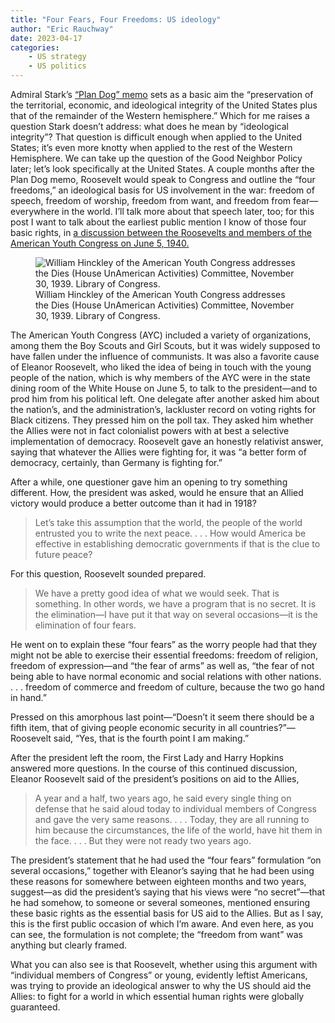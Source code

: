 ```yaml
---
title: "Four Fears, Four Freedoms: US ideology"
author: "Eric Rauchway"
date: 2023-04-17
categories:
    - US strategy
    - US politics
---
```


Admiral Stark's ["Plan Dog" memo](https://erauchway.github.io/posts/greer_3_dog/) sets as a basic aim the "preservation of the territorial, economic, and ideological integrity of the United States plus that of the remainder of the Western hemisphere." Which for me raises a question Stark doesn't address: what does he mean by "ideological integrity"? That question is difficult enough when applied to the United States; it's even more knotty when applied to the rest of the Western Hemisphere. We can take up the question of the Good Neighbor Policy later; let's look specifically at the United States. A couple months after the Plan Dog memo, Roosevelt would speak to Congress and outline the "four freedoms," an ideological basis for US involvement in the war: freedom of speech, freedom of worship, freedom from want, and freedom from fear---everywhere in the world. I'll talk more about that speech later, too; for this post I want to talk about the earliest public mention I know of those four basic rights, in [a discussion between the Roosevelts and members of the American Youth Congress on June 5, 1940.](http://www.fdrlibrary.marist.edu/_resources/images/pc/pc0101.pdf)

![William Hinckley of the American Youth Congress addresses the Dies (House UnAmerican Activities) Committee, November 30, 1939. Library of Congress.](https://tile.loc.gov/storage-services/service/pnp/hec/27700/27738v.jpg)

The American Youth Congress (AYC) included a variety of organizations, among them the Boy Scouts and Girl Scouts, but it was widely supposed to have fallen under the influence of communists. It was also a favorite cause of Eleanor Roosevelt, who liked the idea of being in touch with the young people of the nation, which is why members of the AYC were in the state dining room of the White House on June 5, to talk to the president---and to prod him from his political left. One delegate after another asked him about the nation's, and the administration's, lackluster record on voting rights for Black citizens. They pressed him on the poll tax. They asked him whether the Allies were not in fact colonialist powers with at best a selective implementation of democracy. Roosevelt gave an honestly relativist answer, saying that whatever the Allies were fighting for, it was "a better form of democracy, certainly, than Germany is fighting for."

After a while, one questioner gave him an opening to try something different. How, the president was asked, would he ensure that an Allied victory would produce a better outcome than it had in 1918? 

> Let's take this assumption that the world, the people of the world entrusted you to write the next peace. . . . How would America be effective in establishing democratic governments if that is the clue to future peace?

For this question, Roosevelt sounded prepared. 

> We have a pretty good idea of what we would seek. That is something. In other words, we have a program that is no secret. It is the elimination---I have put it that way on several occasions---it is the elimination of four fears.

He went on to explain these "four fears" as the worry people had that they might not be able to exercise their essential freedoms: freedom of religion, freedom of expression---and "the fear of arms" as well as, "the fear of not being able to have normal economic and social relations with other nations. . . . freedom of commerce and freedom of culture, because the two go hand in hand." 

Pressed on this amorphous last point---"Doesn't it seem there should be a fifth item, that of giving people economic security in all countries?"---Roosevelt said, "Yes, that is the fourth point I am making."

After the president left the room, the First Lady and Harry Hopkins answered more questions. In the course of this continued discussion, Eleanor Roosevelt said of the president's positions on aid to the Allies,

> A year and a half, two years ago, he said every single thing on defense that he said aloud today to individual members of Congress and gave the very same reasons. . . . Today, they are all running to him because the circumstances, the life of the world, have hit them in the face. . . . But they were not ready two years ago.

The president's statement that he had used the "four fears" formulation "on several occasions," together with Eleanor's saying that he had been using these reasons for somewhere between eighteen months and two years, suggest---as did the president's saying that his views were "no secret"---that he had somehow, to someone or several someones, mentioned ensuring these basic rights as the essential basis for US aid to the Allies. But as I say, this is the first public occasion of which I'm aware. And even here, as you can see, the formulation is not complete; the "freedom from want" was anything but clearly framed. 

What you can also see is that Roosevelt, whether using this argument with "individual members of Congress" or young, evidently leftist Americans, was trying to provide an ideological answer to why the US should aid the Allies: to fight for a world in which essential human rights were globally guaranteed.
